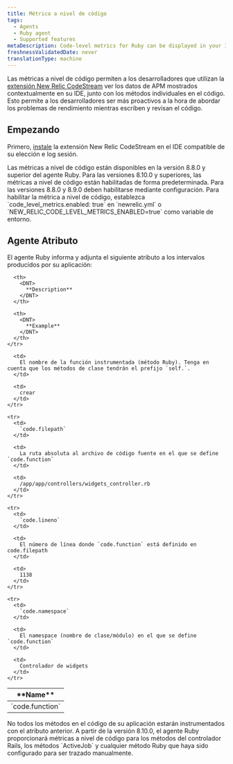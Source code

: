 ```yaml
---
title: Métrica a nivel de código
tags:
  - Agents
  - Ruby agent
  - Supported features
metaDescription: Code-level metrics for Ruby can be displayed in your IDE using the New Relic CodeStream extension.
freshnessValidatedDate: never
translationType: machine
---
```


Las métricas a nivel de código permiten a los desarrolladores que utilizan la [extensión New Relic CodeStream](/docs/codestream/observability/code-level-metrics) ver los datos de APM mostrados contextualmente en su IDE, junto con los métodos individuales en el código. Esto permite a los desarrolladores ser más proactivos a la hora de abordar los problemas de rendimiento mientras escriben y revisan el código.

## Empezando

Primero, [instale](/docs/codestream/start-here/install-codestream) la extensión New Relic CodeStream en el IDE compatible de su elección e log sesión.

<Callout variant="important">
  Las métricas a nivel de código están disponibles en la versión 8.8.0 y superior del agente Ruby. Para las versiones 8.10.0 y superiores, las métricas a nivel de código están habilitadas de forma predeterminada. Para las versiones 8.8.0 y 8.9.0 deben habilitarse mediante configuración. Para habilitar la métrica a nivel de código, establezca `code_level_metrics.enabled: true` en `newrelic.yml` o `NEW_RELIC_CODE_LEVEL_METRICS_ENABLED=true` como variable de entorno.
</Callout>

## Agente Atributo

El agente Ruby informa y adjunta el siguiente atributo a los intervalos producidos por su aplicación:

<table>
  <thead>
    <tr>
      <th style={{ width: "200px" }}>
        <DNT>
          **Name**
        </DNT>
      </th>

      <th>
        <DNT>
          **Description**
        </DNT>
      </th>

      <th>
        <DNT>
          **Example**
        </DNT>
      </th>
    </tr>
  </thead>

  <tbody>
    <tr>
      <td>
        `code.function`
      </td>

      <td>
        El nombre de la función instrumentada (método Ruby). Tenga en cuenta que los métodos de clase tendrán el prefijo `self.`.
      </td>

      <td>
        crear
      </td>
    </tr>

    <tr>
      <td>
        `code.filepath`
      </td>

      <td>
        La ruta absoluta al archivo de código fuente en el que se define `code.function`
      </td>

      <td>
        /app/app/controllers/widgets_controller.rb
      </td>
    </tr>

    <tr>
      <td>
        `code.lineno`
      </td>

      <td>
        El número de línea donde `code.function` está definido en code.filepath
      </td>

      <td>
        1138
      </td>
    </tr>

    <tr>
      <td>
        `code.namespace`
      </td>

      <td>
        El namespace (nombre de clase/módulo) en el que se define `code.function`
      </td>

      <td>
        Controlador de widgets
      </td>
    </tr>
  </tbody>
</table>

<Callout variant="important">
  No todos los métodos en el código de su aplicación estarán instrumentados con el atributo anterior. A partir de la versión 8.10.0, el agente Ruby proporcionará métricas a nivel de código para los métodos del controlador Rails, los métodos `ActiveJob` y cualquier método Ruby que haya sido configurado para ser trazado manualmente.
</Callout>
